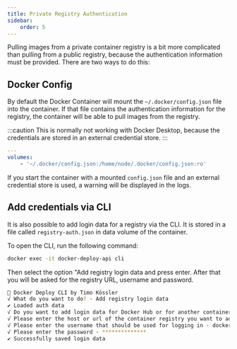 ```yaml
---
title: Private Registry Authentication
sidebar:
    order: 5
---
```


Pulling images from a private container registry is a bit more complicated than pulling from a public registry, because the authentication information must be provided.
There are two ways to do this:

## Docker Config

By default the Docker Container will mount the `~/.docker/config.json` file into the container.
If that file contains the authentication information for the registry, the container will be able to pull images from the registry.

:::caution
This is normally not working with Docker Desktop, because the credentials are stored in an external credential store.
:::

```yaml title="docker-compose.yml"
---
volumes:
    - '~/.docker/config.json:/home/node/.docker/config.json:ro'
```

If you start the container with a mounted `config.json` file and an external credential store is used, a warning will be displayed in the logs.

## Add credentials via CLI

It is also possible to add login data for a registry via the CLI. It is stored in a file called `registry-auth.json` in data volume of the container.

To open the CLI, run the following command:

```bash
docker exec -it docker-deploy-api cli
```

Then select the option "Add registry login data and press enter. After that you will be asked for the registry URL, username and password.

```bash
🐳 Docker Deploy CLI by Timo Kössler
√ What do you want to do? · Add registry login data
✔ Loaded auth data
√ Do you want to add login data for Docker Hub or for another container registry? · Other registry / Docker Hub
√ Please enter the host or url of the container registry you want to add · registry.example.com
√ Please enter the username that should be used for logging in · docker
√ Please enter the password · **************
✔ Successfully saved login data
```
